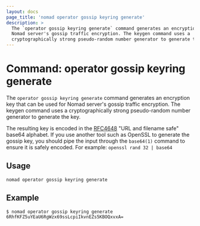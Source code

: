 ```yaml
---
layout: docs
page_title: 'nomad operator gossip keyring generate'
description: >
  The `operator gossip keyring generate` command generates an encryption key that can be used for
  Nomad server's gossip traffic encryption. The keygen command uses a
  cryptographically strong pseudo-random number generator to generate the key.
---
```


# Command: operator gossip keyring generate

The `operator gossip keyring generate` command generates an encryption
key that can be used for Nomad server's gossip traffic encryption. The
keygen command uses a cryptographically strong pseudo-random number
generator to generate the key.

The resulting key is encoded in the [RFC4648] "URL and filename safe"
base64 alphabet. If you use another tool such as OpenSSL to generate
the gossip key, you should pipe the input through the `base64(1)`
command to ensure it is safely encoded. For example: `openssl rand 32
| base64`

## Usage

```plaintext
nomad operator gossip keyring generate
```

## Example

```shell-session
$ nomad operator gossip keyring generate
6RhfKFZ5uYEaU6RgWzx69ssLcpiIkvnEZs5KBOQxvxA=
```

[rfc4648]: https://tools.ietf.org/html/rfc4648#section-5
